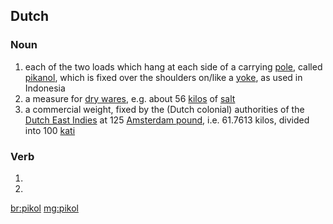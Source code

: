 ==Dutch==

===Noun===
{{head|nl|noun|g=g}}

# each of the two loads which hang at each side of a carrying [[pole]], called [[pikanol]], which is fixed over the shoulders on/like a [[yoke]], as used in Indonesia
# a measure for [[dry ware]]s, e.g. about 56 [[kilo]]s of [[salt]]
# a commercial weight, fixed by the (Dutch colonial) authorities of the [[Dutch East Indies]] at 125 [[Amsterdam pound]], i.e. 61.7613 kilos, divided into 100 [[kati]]

===Verb===
{{head|nl}}

# {{nl-verb-form|p=1|n=sg|t=pres|m=ind|pikollen}}
# {{nl-verb-form|m=imp|pikollen}}

[[br:pikol]]
[[mg:pikol]]